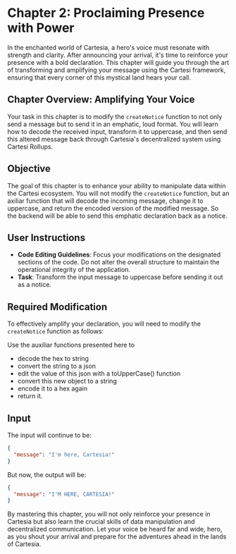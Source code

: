 # Chapter 2: Proclaiming Presence with Power

In the enchanted world of Cartesia, a hero's voice must resonate with strength and clarity. After announcing your arrival, it's time to reinforce your presence with a bold declaration. This chapter will guide you through the art of transforming and amplifying your message using the Cartesi framework, ensuring that every corner of this mystical land hears your call.

## Chapter Overview: Amplifying Your Voice

Your task in this chapter is to modify the `createNotice` function to not only send a message but to send it in an emphatic, loud format. You will learn how to decode the received input, transform it to uppercase, and then send this altered message back through Cartesia's decentralized system using Cartesi Rollups.

## Objective
The goal of this chapter is to enhance your ability to manipulate data within the Cartesi ecosystem. You will not modify the `createNotice` function, but an axiliar function that will decode the incoming message, change it to uppercase, and return the encoded version of the modified message. 
So the backend will be able to send this emphatic declaration back as a notice.

## User Instructions
- **Code Editing Guidelines**: Focus your modifications on the designated sections of the code. Do not alter the overall structure to maintain the operational integrity of the application.
- **Task**: Transform the input message to uppercase before sending it out as a notice.

## Required Modification
To effectively amplify your declaration, you will need to modify the `createNotice` function as follows:

Use the auxiliar functions presented here to 
- decode the hex to string
- convert the string to a json
- edit the value of this json with a toUpperCase() function
- convert this new object to a string
- encode it to a hex again
- return it.

## Input
The input will continue to be:
```json
{
  "message": "I'm here, Cartesia!"
}
```
But now, the output will be:
```json
{
  "message": "I'M HERE, CARTESIA!"
}
```

By mastering this chapter, you will not only reinforce your presence in Cartesia but also learn the crucial skills of data manipulation and decentralized communication. Let your voice be heard far and wide, hero, as you shout your arrival and prepare for the adventures ahead in the lands of Cartesia.